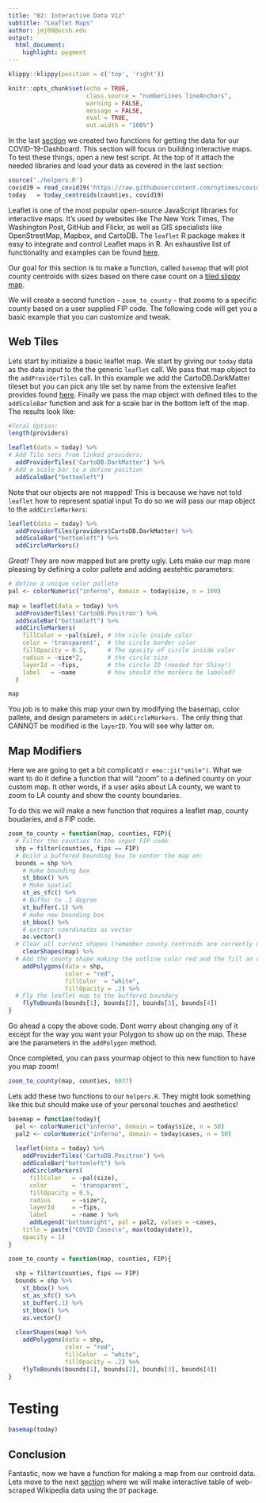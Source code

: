 ```yaml
---
title: "02: Interactive Data Viz"
subtitle: "Leaflet Maps"
author: jmj00@ucsb.edu
output: 
  html_document:
    highlight: pygment
---
```


```r
klippy::klippy(position = c('top', 'right'))
```

```r
knitr::opts_chunk$set(echo = TRUE, 
                      class.source = "numberLines lineAnchors",
                      warning = FALSE, 
                      message = FALSE,
                      eval = TRUE,
                      out.width = "100%")
```


In the last [section](02_graphs.html) we created two functions for getting the data for our COVID-19-Dashboard. This section will focus on building interactive maps. To test these things, open a new test script. At the top of it attach the needed libraries and load your data as covered in the last section:

```r
source('./helpers.R')
covid19 = read_covid19('https://raw.githubusercontent.com/nytimes/covid-19-data/master/us-counties.csv')
today   = today_centroids(counties, covid19)
```

Leaflet is one of the most popular open-source JavaScript libraries for interactive maps. It’s used by websites like The New York Times, The Washington Post,  GitHub and Flickr, as well as GIS specialists like OpenStreetMap, Mapbox, and CartoDB. The `leaflet` R package makes it easy to integrate and control Leaflet maps in R. An exhaustive list of functionality and examples can be found [here](https://rstudio.github.io/leaflet/).

Our goal for this section is to make a function, called `basemap` that will plot  county centroids with sizes based on there case count on a [tiled slippy map](https://en.wikipedia.org/wiki/Tiled_web_map).

We will create a second function - `zoom_to_county` - that zooms to a specific county based on a user supplied FIP code. The following code will get you a basic example that you can customize and tweak. 

## Web Tiles

Lets start by initialize a basic leaflet map. We start by giving our `today` data as the data input to the the generic `leaflet` call. We pass that map object to the `addProviderTiles` call. In this example we add the CartoDB.DarkMatter tileset but you can pick any tile set by name from the extensive leaflet provides found [here](https://leaflet-extras.github.io/leaflet-providers/preview/index.html). Finally we pass the map object with defined tiles to the `addScaleBar` function and ask for a scale bar in the bottom left of the map. The results look like:

```r
#Total Option:
length(providers)
```

```r
leaflet(data = today) %>%
# Add Tile sets from linked providers:
  addProviderTiles('CartoDB.DarkMatter') %>%
# Add a scale bar to a define position
  addScaleBar("bottomleft")

```

Note that our objects are not mapped! This is because we have not told `leaflet` how to represent spatial input To do so we will pass our map object to the `addCircleMarkers`:

```r
leaflet(data = today) %>%
  addProviderTiles(providers$CartoDB.DarkMatter) %>%
  addScaleBar("bottomleft") %>%
  addCircleMarkers()     
```

*Great!* They are now mapped but are pretty ugly. Lets make our map more pleasing by defining a color pallete and adding aestehtic parameters:

```r
# define a unique color pallete
pal <- colorNumeric("inferno", domain = today$size, n = 100)
  
map = leaflet(data = today) %>%
  addProviderTiles('CartoDB.Positron') %>%
  addScaleBar("bottomleft") %>%
  addCircleMarkers(
    fillColor = ~pal(size), # the cicle inside color
    color = 'transparent',  # the circle border color
    fillOpacity = 0.5,      # The opacity of circle inside color
    radius = ~size*2,       # the circle size
    layerId = ~fips,        # the circle ID (needed for Shiny!)
    label   = ~name         # how should the markers be labeled?
  )

map
```


You job is to make this map your own by modifying the basemap,  color pallete, and design parameters in `addCircleMarkers.` The only thing that CANNOT be modified is the `layerID`. You will see why latter on.

## Map Modifiers

Here we are going to get a bit complicatd `r emo::ji("smile")`. What we want to do it define a function that will "zoom" to a defined county on your custom map. It other words, if a user asks about LA county, we want to zoom to LA county and show the county boundaries.

To do this we will make a new function that requires a leaflet map, county boudaries, and a FIP code.

```r

zoom_to_county = function(map, counties, FIP){
  # Filter the counties to the input FIP code
  shp = filter(counties, fips == FIP) 
  # Build a buffered bounding box to center the map on:
  bounds = shp %>% 
    # make bounding box
    st_bbox() %>% 
    # Make spatial
    st_as_sfc() %>% 
    # Buffer to .1 degree
    st_buffer(.1) %>% 
    # make new bounding box
    st_bbox() %>% 
    # extract coordinates as vector
    as.vector()
  # Clear all current shapes (remember county centroids are currently markers!)
    clearShapes(map) %>% 
  # Add the county shape making the outline color red and the fill an opaque white
    addPolygons(data = shp,
                color = "red",
                fillColor  = "white",
                fillOpacity = .2) %>% 
  # Fly the leaflet map to the buffered boundary
    flyToBounds(bounds[1], bounds[2], bounds[3], bounds[4])
}

```


Go ahead a copy the above code. Dont worry about changing any of it except for the way you want your Polygon to show up on the map. These are the parameters in the `addPolygon` method. 

Once completed, you can pass yourmap object to this new function to have you map zoom!

```r
zoom_to_county(map, counties, 6037)
```

Lets add these two functions to our `helpers.R`. They might look something like this but should make use of 
your personal touches and aesthetics!

```r

basemap = function(today){
  pal <- colorNumeric("inferno", domain = today$size, n = 50)
  pal2 <- colorNumeric("inferno", domain = today$cases, n = 50)
  
  leaflet(data = today) %>%
    addProviderTiles('CartoDB.Positron') %>%
    addScaleBar("bottomleft") %>%
    addCircleMarkers(
      fillColor   = ~pal(size), 
      color       = 'transparent', 
      fillOpacity = 0.5,
      radius      = ~size*2,
      layerId     = ~fips,
      label       = ~name ) %>% 
      addLegend("bottomright", pal = pal2, values = ~cases,
    title = paste("COVID Cases\n", max(today$date)),
    opacity = 1)
}

zoom_to_county = function(map, counties, FIP){
  
  shp = filter(counties, fips == FIP) 
  bounds = shp %>% 
    st_bbox() %>% 
    st_as_sfc() %>% 
    st_buffer(.1) %>% 
    st_bbox() %>% 
    as.vector()
  
  clearShapes(map) %>% 
    addPolygons(data = shp,
                color = "red", 
                fillColor  = "white", 
                fillOpacity = .2) %>% 
    flyToBounds(bounds[1], bounds[2], bounds[3], bounds[4])
}
```

# Testing 

```r
basemap(today)
```

## Conclusion

Fantastic, now we have a function for making a map from our centroid data. Lets move to the next [section](04_tables.html) where we will make interactive table of web-scraped Wikipedia data using the `DT` package. 
